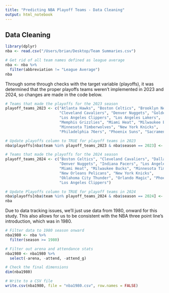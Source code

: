 ```yaml
---
title: "Predicting NBA Playoff Teams - Data Cleaning"
output: html_notebook
---
```


## Data Cleaning

```r
library(dplyr)
nba <- read.csv("/Users/brian/Desktop/Team Summaries.csv")

# Get rid of all team names defined as league average
nba <- nba %>% 
  filter(abbreviation != "League Average")
nba
```

Through some through checks with the target variable (playoffs), it was determined that the proper playoffs teams weren't implemented in 2023 and 2024, so changes are made in the code below.

```r
# Teams that made the playoffs for the 2023 season
playoff_teams_2023 <- c("Atlanta Hawks", "Boston Celtics", "Brooklyn Nets", 
                        "Cleveland Cavaliers", "Denver Nuggets", "Golden State Warriors",
                        "Los Angeles Clippers", "Los Angeles Lakers", 
                        "Memphis Grizzlies", "Miami Heat", "Milwaukee Bucks", 
                        "Minnesota Timberwolves", "New York Knicks", 
                        "Philadelphia 76ers", "Phoenix Suns", "Sacramento Kings")

# Update playoffs column to TRUE for playoff teams in 2023
nba$playoffs[nba$team %in% playoff_teams_2023 & nba$season == 2023] <- TRUE

# Teams that made the playoffs for the 2024 season
playoff_teams_2024 <- c("Boston Celtics", "Cleveland Cavaliers", "Dallas Mavericks", 
                        "Denver Nuggets", "Indiana Pacers", "Los Angeles Lakers", 
                        "Miami Heat", "Milwaukee Bucks", "Minnesota Timberwolves", 
                        "New Orleans Pelicans", "New York Knicks", 
                        "Oklahoma City Thunder", "Orlando Magic", "Phoenix Suns", 
                        "Los Angeles Clippers")

# Update Playoffs column to TRUE for playoff teams in 2024
nba$playoffs[nba$team %in% playoff_teams_2024 & nba$season == 2024] <- TRUE
nba
```

Due to data tracking issues, we'll just use data from 1980, onward for this study. This also allows for us to be consistent with the NBA three point line's introduction, which was in 1980.

```r
# Filter data to 1980 season onward
nba1980 <- nba %>%
  filter(season >= 1980)

# Filter out arena and attendance stats
nba1980 <- nba1980 %>%
  select(-arena, -attend, -attend_g)

# Check the final dimensions 
dim(nba1980)

```

```r
# Write to a CSV file
write.csv(nba1980, file = "nba1980.csv", row.names = FALSE)
```

